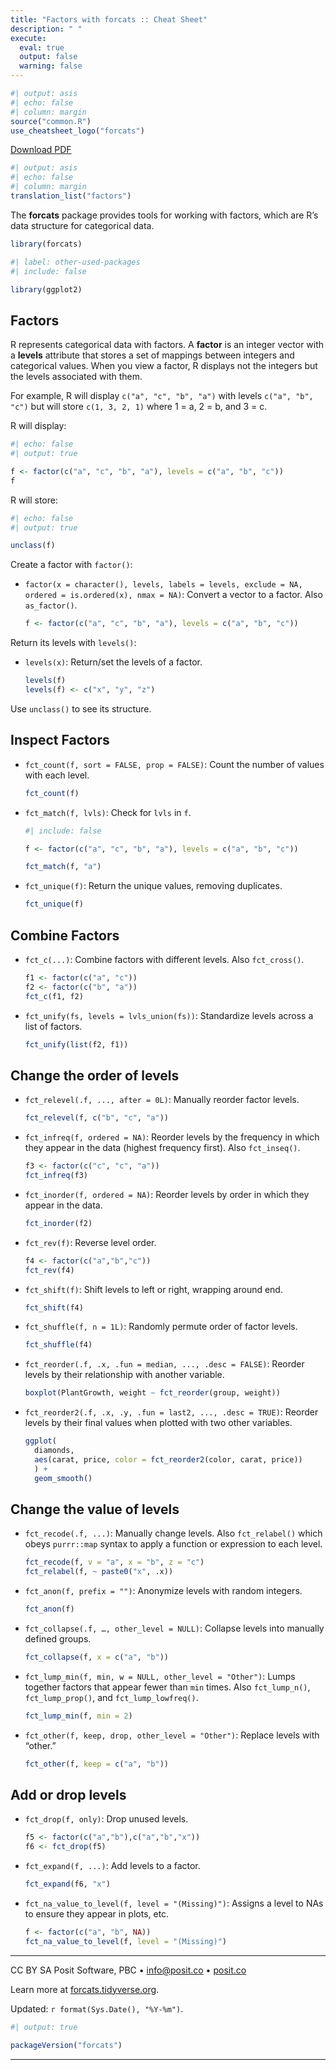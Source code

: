 ```yaml
---
title: "Factors with forcats :: Cheat Sheet"
description: " "
execute:
  eval: true
  output: false
  warning: false
---
```


```r
#| output: asis
#| echo: false
#| column: margin
source("common.R")
use_cheatsheet_logo("forcats")
```

::: {.column-margin}
<a href="../factors.pdf">
<i class="bi bi-file-pdf"></i>
Download PDF
</a>
:::

```r
#| output: asis
#| echo: false
#| column: margin
translation_list("factors")
```

The **forcats** package provides tools for working with factors, which are R's data structure for categorical data.

```r
library(forcats)
```

```r
#| label: other-used-packages
#| include: false

library(ggplot2)
```

## Factors

R represents categorical data with factors.
A **factor** is an integer vector with a **levels** attribute that stores a set of mappings between integers and categorical values.
When you view a factor, R displays not the integers but the levels associated with them.

For example, R will display `c("a", "c", "b", "a")` with levels `c("a", "b", "c")` but will store `c(1, 3, 2, 1)` where 1 = a, 2 = b, and 3 = c.

R will display:

```r
#| echo: false
#| output: true

f <- factor(c("a", "c", "b", "a"), levels = c("a", "b", "c"))
f
```

R will store:

```r
#| echo: false
#| output: true

unclass(f)
```

Create a factor with `factor()`:

-   `factor(x = character(), levels, labels = levels, exclude = NA, ordered = is.ordered(x), nmax = NA)`: Convert a vector to a factor.
    Also `as_factor()`.

    ```r
    f <- factor(c("a", "c", "b", "a"), levels = c("a", "b", "c"))
    ```

Return its levels with `levels()`:

-   `levels(x)`: Return/set the levels of a factor.

    ```r
    levels(f)
    levels(f) <- c("x", "y", "z")
    ```

Use `unclass()` to see its structure.

## Inspect Factors

-   `fct_count(f, sort = FALSE, prop = FALSE)`: Count the number of values with each level.

    ```r
    fct_count(f)
    ```

-   `fct_match(f, lvls)`: Check for `lvls` in `f`.

    ```r
    #| include: false

    f <- factor(c("a", "c", "b", "a"), levels = c("a", "b", "c"))
    ```

    ```r
    fct_match(f, "a")
    ```

-   `fct_unique(f)`: Return the unique values, removing duplicates.

    ```r
    fct_unique(f)
    ```

## Combine Factors

-   `fct_c(...)`: Combine factors with different levels.
    Also `fct_cross()`.

    ```r
    f1 <- factor(c("a", "c"))
    f2 <- factor(c("b", "a"))
    fct_c(f1, f2)
    ```

-   `fct_unify(fs, levels = lvls_union(fs))`: Standardize levels across a list of factors.

    ```r
    fct_unify(list(f2, f1))
    ```

## Change the order of levels

-   `fct_relevel(.f, ..., after = 0L)`: Manually reorder factor levels.

    ```r
    fct_relevel(f, c("b", "c", "a"))
    ```

-   `fct_infreq(f, ordered = NA)`: Reorder levels by the frequency in which they appear in the data (highest frequency first).
    Also `fct_inseq()`.

    ```r
    f3 <- factor(c("c", "c", "a"))
    fct_infreq(f3)
    ```

-   `fct_inorder(f, ordered = NA)`: Reorder levels by order in which they appear in the data.

    ```r
    fct_inorder(f2)
    ```

-   `fct_rev(f)`: Reverse level order.

    ```r
    f4 <- factor(c("a","b","c"))
    fct_rev(f4)
    ```

-   `fct_shift(f)`: Shift levels to left or right, wrapping around end.

    ```r
    fct_shift(f4)
    ```

-   `fct_shuffle(f, n = 1L)`: Randomly permute order of factor levels.

    ```r
    fct_shuffle(f4)
    ```

-   `fct_reorder(.f, .x, .fun = median, ..., .desc = FALSE)`: Reorder levels by their relationship with another variable.

    ```r
    boxplot(PlantGrowth, weight ~ fct_reorder(group, weight))
    ```

-   `fct_reorder2(.f, .x, .y, .fun = last2, ..., .desc = TRUE)`: Reorder levels by their final values when plotted with two other variables.

    ```r
    ggplot(
      diamonds,
      aes(carat, price, color = fct_reorder2(color, carat, price))
      ) + 
      geom_smooth()
    ```

## Change the value of levels

-   `fct_recode(.f, ...)`: Manually change levels.
    Also `fct_relabel()` which obeys `purrr::map` syntax to apply a function or expression to each level.

    ```r
    fct_recode(f, v = "a", x = "b", z = "c")
    fct_relabel(f, ~ paste0("x", .x))
    ```

-   `fct_anon(f, prefix = "")`: Anonymize levels with random integers.

    ```r
    fct_anon(f)
    ```

-   `fct_collapse(.f, …, other_level = NULL)`: Collapse levels into manually defined groups.

    ```r
    fct_collapse(f, x = c("a", "b"))
    ```

-   `fct_lump_min(f, min, w = NULL, other_level = "Other")`: Lumps together factors that appear fewer than `min` times.
    Also `fct_lump_n()`, `fct_lump_prop()`, and `fct_lump_lowfreq()`.

    ```r
    fct_lump_min(f, min = 2)
    ```

-   `fct_other(f, keep, drop, other_level = "Other")`: Replace levels with "other."

    ```r
    fct_other(f, keep = c("a", "b"))
    ```

## Add or drop levels

-   `fct_drop(f, only)`: Drop unused levels.

    ```r
    f5 <- factor(c("a","b"),c("a","b","x"))
    f6 <- fct_drop(f5)
    ```

-   `fct_expand(f, ...)`: Add levels to a factor.

    ```r
    fct_expand(f6, "x")
    ```

-   `fct_na_value_to_level(f, level = "(Missing)")`: Assigns a level to NAs to ensure they appear in plots, etc.

    ```r
    f <- factor(c("a", "b", NA))
    fct_na_value_to_level(f, level = "(Missing)")
    ```

------------------------------------------------------------------------

CC BY SA Posit Software, PBC • [info\@posit.co](mailto:info@posit.co) • [posit.co](https://posit.co)

Learn more at [forcats.tidyverse.org](https://forcats.tidyverse.org).

Updated: `r format(Sys.Date(), "%Y-%m")`.

```r
#| output: true

packageVersion("forcats")
```

------------------------------------------------------------------------
